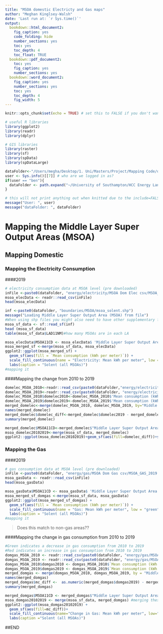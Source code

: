 ```yaml
---
title: "MSOA domestic Electricty and Gas maps"
author: "Meghan Kinglsey-Walsh"
date: 'Last run at: `r Sys.time()`'
output:
  bookdown::html_document2:
    fig_caption: yes
    code_folding: hide
    number_sections: yes
    toc: yes
    toc_depth: 4
    toc_float: TRUE
  bookdown::pdf_document2:
    toc: yes
    fig_caption: yes
    number_sections: yes
  bookdown::word_document2: 
    fig_caption: yes
    number_sections: yes
    toc: yes
    toc_depth: 4
    fig_width: 5
---
```


```r
knitr::opts_chunk$set(echo = TRUE) # set this to FALSE if you don't want the code in the final output

# useful R libraries
library(ggplot2)
library(readr)
library(dplyr)

# GIS libraries
library(raster)
library(sf)
library(spData)
library(spDataLarge)

dataFolder<-"/Users/megha/Desktop/1. Uni/Masters/Project/Mapping Code/data/" # default for Meghan
user <- Sys.info()[[7]] # who are we logged in as?
if(user == "ben"){
  dataFolder <- path.expand("~/University of Southampton/HCC Energy Landscape Mapping project - Documents/General/data/")
}

# this will not print anything out when knitted due to the include=FALSE setting in the chunk header
message("User: ", user)
message("dataFolder: ", dataFolder)
```

# Mapping the Middle Layer Super Output Areas (MSOA)
## Mapping Domestic
### Mapping the Electricity Consumption
####2019
```r
# electricity consumption data at MSOA level (pre downloaded)
inFile <-paste0(dataFolder, "energy/electricity/MSOA Dom Elec csv/MSOA_DOM_ELEC_2019.csv")
msoa_elecData <- readr::read_csv(inFile)
head(msoa_elecData)
```

```r
inf <-paste0(dataFolder, "boundaries/MSOA/msoa_solent.shp")
message("Loading Middle Layer Super Output Area (MSOA) from file")
#When using shp files you might also need to have other supplementary files in the same folder to allow it to run https://cfss.uchicago.edu/notes/simple-features/
msoa_sf_data <- sf::read_sf(inf) 
head (msoa_sf_data)
table(msoa_sf_data$LAD11NM)#how many MSOAs are in each LA
```

```r
msoa_elecData$MSOA11CD <- msoa_elecData$ 'Middle Layer Super Output Area (MSOA) Code' #Creating a variable with the LA code and the name as in the sf_data
msoa_merged_sf <-merge(msoa_sf_data, msoa_elecData)
ggplot2::ggplot(msoa_merged_sf) + 
  geom_sf(aes(fill = `Mean consumption (kWh per meter)`)) +
  scale_fill_continuous(name = "Electricity: Mean kWh per meter", low = "green", high = "red") +
  labs(caption = "Solent (all MSOAs)")
#mapping it
```
####Mapping the change from 2010 to 2019
```r
domelec_MSOA_2010<-readr::read_csv(paste0(dataFolder,"energy/electricity/MSOA Dom Elec csv/MSOA_DOM_ELEC_2010.csv"),skip = 1)
domelec_MSOA_2019<-readr::read_csv(paste0(dataFolder, "energy/electricity/MSOA Dom Elec csv/MSOA_DOM_ELEC_2019.csv"))
domelec_MSOA_2010$domelec2010<-domelec_MSOA_2010$'Mean consumption (kWh per meter)'
domelec_MSOA_2019$domelec2019<-domelec_MSOA_2019$'Mean consumption (kWh per meter)'
merged_domelec<-merge(domelec_MSOA_2010, domelec_MSOA_2019, by="Middle Layer Super Output Area (MSOA) Code", all=TRUE)
names(merged_domelec)
merged_domelec$domelec_diff<-merged_domelec$domelec2019 - merged_domelec$domelec2010
summary(merged_domelec)
```
```r
merged_domelec$MSOA11CD<-merged_domelec$"Middle Layer Super Output Area (MSOA) Code"
msoa_domelec20102019<-merge(msoa_sf_data, merged_domelec)
ggplot2::ggplot(msoa_domelec20102019)+geom_sf(aes(fill=domelec_diff))+scale_fill_continuous(name="Change in Mean comsumpton (kWh per meter)",low="green",high="red")+labs(caption="Solent(all MSOAs)")
```
### Mapping the Gas
####2019
```r
# gas consumption data at MSOA level (pre downloaded)
inFile <-paste0(dataFolder, "energy/gas/MSOA Dom Gas csv/MSOA_GAS_2019.csv")
msoa_gasData <- readr::read_csv(inFile)
head(msoa_gasData)
```
```r
msoa_gasData$MSOA11CD <- msoa_gasData$ 'Middle Layer Super Output Area (MSOA) Code' 
msoa_merged_sf_domgas <-merge(msoa_sf_data, msoa_gasData)
ggplot2::ggplot(msoa_merged_sf_domgas) + 
  geom_sf(aes(fill = `Mean consumption (kWh per meter)`)) +
  scale_fill_continuous(name = "Gas: Mean kWh per meter", low = "green", high = "red") +
  labs(caption = "Solent (all MSOAs)")
#mapping it
```
> Does this match to non-gas areas??

####Mapping the change in gas consumption from 2010 to 2019
```r
#Green indicates a decrease in gas consumption from 2010 to 2019
#Red indicates an increase in gas consumption from 2010 to 2019
domgas_MSOA_2010 <- readr::read_csv(paste0(dataFolder, "energy/gas/MSOA Dom Gas csv/MSOA_GAS_2010.csv"))
domgas_MSOA_2019 <- readr::read_csv(paste0(dataFolder, "energy/gas/MSOA Dom Gas csv/MSOA_GAS_2019.csv"))
domgas_MSOA_2010$domgas2010 <- domgas_MSOA_2010$`Mean consumption (kWh per meter)`
domgas_MSOA_2019$domgas2019 <- domgas_MSOA_2019$`Mean consumption (kWh per meter)`
merged_domgas <- merge(domgas_MSOA_2010, domgas_MSOA_2019, by = "Middle Layer Super Output Area (MSOA) Code", all = TRUE)
names(merged_domgas)
merged_domgas$mc_diff <-  as.numeric(merged_domgas$domgas2019) - merged_domgas$domgas2010
summary(merged_domgas)
```

```r
merged_domgas$MSOA11CD <- merged_domgas$"Middle Layer Super Output Area (MSOA) Code" #creating a variable with the LSOA code in the same name as in sf_data
msoa_domgas20102019 <- merge(msoa_sf_data, merged_domgas) #merging these
ggplot2::ggplot(msoa_domgas20102019) +
  geom_sf(aes(fill=mc_diff))+ 
  scale_fill_continuous(name="Change in Gas: Mean kWh per meter", low="green",high="red")+
  labs(caption ="Solent (all MSOAs)")
```
##END

